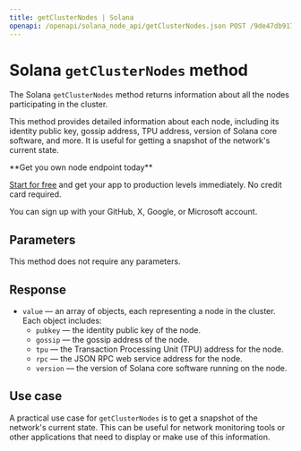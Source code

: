 ---
title: getClusterNodes | Solana
openapi: /openapi/solana_node_api/getClusterNodes.json POST /9de47db917d4f69168e3fed02217d15b
---

# Solana `getClusterNodes` method

The Solana `getClusterNodes` method returns information about all the nodes participating in the cluster.

This method provides detailed information about each node, including its identity public key, gossip address, TPU address, version of Solana core software, and more. It is useful for getting a snapshot of the network's current state.

<Check>
**Get you own node endpoint today**

[Start for free](https://console.chainstack.com/) and get your app to production levels immediately. No credit card required.

You can sign up with your GitHub, X, Google, or Microsoft account.
</Check>


## Parameters

This method does not require any parameters.

## Response

* `value` — an array of objects, each representing a node in the cluster. Each object includes:
  + `pubkey` — the identity public key of the node.
  + `gossip` — the gossip address of the node.
  + `tpu` — the Transaction Processing Unit (TPU) address for the node.
  + `rpc` — the JSON RPC web service address for the node.
  + `version` — the version of Solana core software running on the node.

## Use case

A practical use case for `getClusterNodes` is to get a snapshot of the network's current state. This can be useful for network monitoring tools or other applications that need to display or make use of this information.
